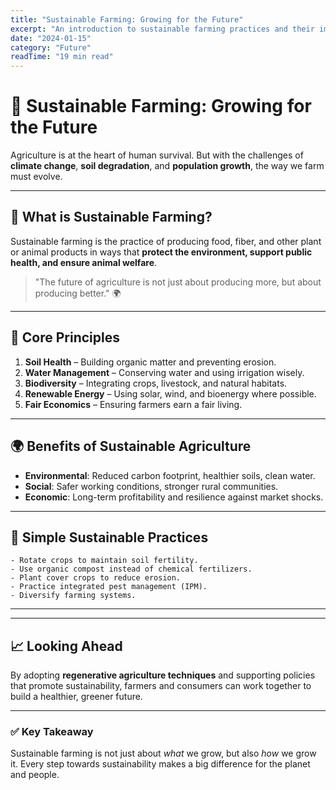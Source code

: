 ```yaml
---
title: "Sustainable Farming: Growing for the Future"
excerpt: "An introduction to sustainable farming practices and their importance in modern agriculture."
date: "2024-01-15"
category: "Future"
readTime: "19 min read"
---
```


<div className="max-w-4xl mx-auto p-5">

# 🌱 Sustainable Farming: Growing for the Future

Agriculture is at the heart of human survival. But with the challenges of **climate change**, **soil degradation**, and **population growth**, the way we farm must evolve.

---

## 🚜 What is Sustainable Farming?

Sustainable farming is the practice of producing food, fiber, and other plant or animal products in ways that **protect the environment, support public health, and ensure animal welfare**.

> "The future of agriculture is not just about producing more, but about producing better." 🌍

---

## 🌾 Core Principles

1. **Soil Health** – Building organic matter and preventing erosion.
2. **Water Management** – Conserving water and using irrigation wisely.
3. **Biodiversity** – Integrating crops, livestock, and natural habitats.
4. **Renewable Energy** – Using solar, wind, and bioenergy where possible.
5. **Fair Economics** – Ensuring farmers earn a fair living.

---

## 🌍 Benefits of Sustainable Agriculture

- **Environmental**: Reduced carbon footprint, healthier soils, clean water.
- **Social**: Safer working conditions, stronger rural communities.
- **Economic**: Long-term profitability and resilience against market shocks.

---

## 🔧 Simple Sustainable Practices

```mdx-code-block
- Rotate crops to maintain soil fertility.
- Use organic compost instead of chemical fertilizers.
- Plant cover crops to reduce erosion.
- Practice integrated pest management (IPM).
- Diversify farming systems.
```

---



---

## 📈 Looking Ahead

By adopting **regenerative agriculture techniques** and supporting policies that promote sustainability, farmers and consumers can work together to build a healthier, greener future.

---

### ✅ Key Takeaway
Sustainable farming is not just about *what* we grow, but also *how* we grow it. Every step towards sustainability makes a big difference for the planet and people.

</div>